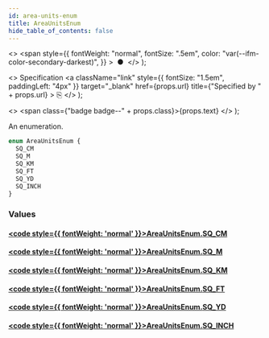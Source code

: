```yaml
---
id: area-units-enum
title: AreaUnitsEnum
hide_table_of_contents: false
---
```


  <>
    <span
      style={{
        fontWeight: "normal",
        fontSize: ".5em",
        color: "var(--ifm-color-secondary-darkest)",
      }}
    >
      &nbsp;●&nbsp;
    </span>
  </>
);

  <>
    Specification
    <a
      className="link"
      style={{ fontSize: "1.5em", paddingLeft: "4px" }}
      target="\_blank"
      href={props.url}
      title={"Specified by " + props.url}
    >
      ⎘
    </a>
  </>
);

  <>
    <span class={"badge badge--" + props.class}>{props.text}</span>
  </>
);

An enumeration.

```graphql
enum AreaUnitsEnum {
  SQ_CM
  SQ_M
  SQ_KM
  SQ_FT
  SQ_YD
  SQ_INCH
}
```

### Values

#### [<code style={{ fontWeight: 'normal' }}>AreaUnitsEnum.<b>SQ_CM</b></code>](#)

>

#### [<code style={{ fontWeight: 'normal' }}>AreaUnitsEnum.<b>SQ_M</b></code>](#)

>

#### [<code style={{ fontWeight: 'normal' }}>AreaUnitsEnum.<b>SQ_KM</b></code>](#)

>

#### [<code style={{ fontWeight: 'normal' }}>AreaUnitsEnum.<b>SQ_FT</b></code>](#)

>

#### [<code style={{ fontWeight: 'normal' }}>AreaUnitsEnum.<b>SQ_YD</b></code>](#)

>

#### [<code style={{ fontWeight: 'normal' }}>AreaUnitsEnum.<b>SQ_INCH</b></code>](#)

>
